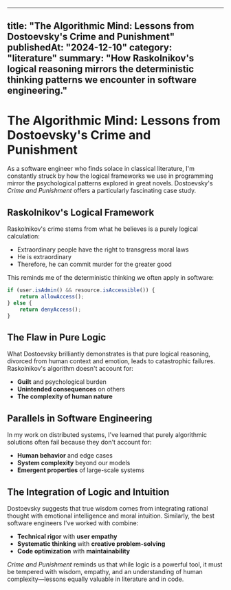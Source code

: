  ---
title: "The Algorithmic Mind: Lessons from Dostoevsky's Crime and Punishment"
publishedAt: "2024-12-10"
category: "literature"
summary: "How Raskolnikov's logical reasoning mirrors the deterministic thinking patterns we encounter in software engineering."
---

# The Algorithmic Mind: Lessons from Dostoevsky's Crime and Punishment

As a software engineer who finds solace in classical literature, I'm constantly struck by how the logical frameworks we use in programming mirror the psychological patterns explored in great novels. Dostoevsky's *Crime and Punishment* offers a particularly fascinating case study.

## Raskolnikov's Logical Framework

Raskolnikov's crime stems from what he believes is a purely logical calculation:
- Extraordinary people have the right to transgress moral laws
- He is extraordinary
- Therefore, he can commit murder for the greater good

This reminds me of the deterministic thinking we often apply in software:

```javascript
if (user.isAdmin() && resource.isAccessible()) {
    return allowAccess();
} else {
    return denyAccess();
}
```

## The Flaw in Pure Logic

What Dostoevsky brilliantly demonstrates is that pure logical reasoning, divorced from human context and emotion, leads to catastrophic failures. Raskolnikov's algorithm doesn't account for:
- **Guilt** and psychological burden
- **Unintended consequences** on others
- **The complexity of human nature**

## Parallels in Software Engineering

In my work on distributed systems, I've learned that purely algorithmic solutions often fail because they don't account for:
- **Human behavior** and edge cases
- **System complexity** beyond our models
- **Emergent properties** of large-scale systems

## The Integration of Logic and Intuition

Dostoevsky suggests that true wisdom comes from integrating rational thought with emotional intelligence and moral intuition. Similarly, the best software engineers I've worked with combine:
- **Technical rigor** with **user empathy**
- **Systematic thinking** with **creative problem-solving**
- **Code optimization** with **maintainability**

*Crime and Punishment* reminds us that while logic is a powerful tool, it must be tempered with wisdom, empathy, and an understanding of human complexity—lessons equally valuable in literature and in code.
